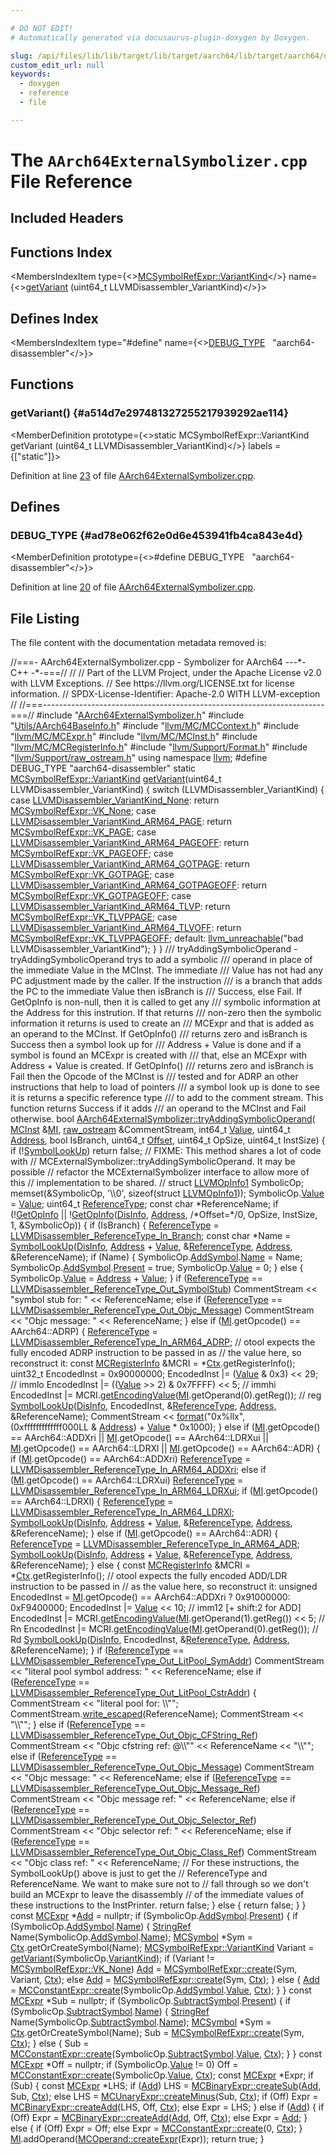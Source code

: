 ```yaml
---

# DO NOT EDIT!
# Automatically generated via docusaurus-plugin-doxygen by Doxygen.

slug: /api/files/lib/lib/target/lib/target/aarch64/lib/target/aarch64/disassembler/aarch64externalsymbolizer-cpp
custom_edit_url: null
keywords:
  - doxygen
  - reference
  - file

---
```





# The `AArch64ExternalSymbolizer.cpp` File Reference

<DoxygenPage pluginConfig={pluginConfig}>



## Included Headers

<IncludesList>
<IncludesListItem
  filePath="AArch64ExternalSymbolizer.h"
  permalink="/docs/api/files/lib/lib/target/lib/target/aarch64/lib/target/aarch64/disassembler/aarch64externalsymbolizer-h"
  isLocal="true" />
<IncludesListItem
  filePath="Utils/AArch64BaseInfo.h"
  permalink="/docs/api/files/lib/lib/target/lib/target/aarch64/lib/target/aarch64/utils/aarch64baseinfo-h"
  isLocal="true" />
<IncludesListItem
  filePath="llvm/MC/MCContext.h"
  permalink="/docs/api/files/include/include/llvm/include/llvm/mc/mccontext-h"
  isLocal="true" />
<IncludesListItem
  filePath="llvm/MC/MCExpr.h"
  permalink="/docs/api/files/include/include/llvm/include/llvm/mc/mcexpr-h"
  isLocal="true" />
<IncludesListItem
  filePath="llvm/MC/MCInst.h"
  permalink="/docs/api/files/include/include/llvm/include/llvm/mc/mcinst-h"
  isLocal="true" />
<IncludesListItem
  filePath="llvm/MC/MCRegisterInfo.h"
  permalink="/docs/api/files/include/include/llvm/include/llvm/mc/mcregisterinfo-h"
  isLocal="true" />
<IncludesListItem
  filePath="llvm/Support/Format.h"
  permalink="/docs/api/files/include/include/llvm/include/llvm/support/format-h"
  isLocal="true" />
<IncludesListItem
  filePath="llvm/Support/raw_ostream.h"
  permalink="/docs/api/files/include/include/llvm/include/llvm/support/raw-ostream-h"
  isLocal="true" />
</IncludesList>

## Functions Index

<MembersIndex>

<MembersIndexItem
  type={<><a href="/docs/api/classes/llvm/mcsymbolrefexpr/#a5c463f6352570ee778c35c40949c4985">MCSymbolRefExpr::VariantKind</a></>}
  name={<><a href="#a514d7e297481327255217939292ae114">getVariant</a> (uint64&#95;t LLVMDisassembler&#95;VariantKind)</>}>
</MembersIndexItem>

</MembersIndex>

## Defines Index

<MembersIndex>

<MembersIndexItem
  type="#define"
  name={<><a href="#ad78e062f62e0d6e453941fb4ca843e4d">DEBUG&#95;TYPE</a>&nbsp;&nbsp;&nbsp;&quot;aarch64-disassembler&quot;</>}>
</MembersIndexItem>

</MembersIndex>


<SectionDefinition>

## Functions

### getVariant() {#a514d7e297481327255217939292ae114}

<MemberDefinition
  prototype={<>static MCSymbolRefExpr::VariantKind getVariant (uint64&#95;t LLVMDisassembler_VariantKind)</>}
  labels = {["static"]}>

Definition at line <a href="#l00023">23</a> of file <a href="/docs/api/files/lib/lib/target/lib/target/aarch64/lib/target/aarch64/disassembler/aarch64externalsymbolizer-cpp">AArch64ExternalSymbolizer.cpp</a>.
</MemberDefinition>

</SectionDefinition>

<SectionDefinition>

## Defines

### DEBUG&#95;TYPE {#ad78e062f62e0d6e453941fb4ca843e4d}

<MemberDefinition
  prototype={<>#define DEBUG&#95;TYPE&nbsp;&nbsp;&nbsp;&quot;aarch64-disassembler&quot;</>}>

Definition at line <a href="#l00020">20</a> of file <a href="/docs/api/files/lib/lib/target/lib/target/aarch64/lib/target/aarch64/disassembler/aarch64externalsymbolizer-cpp">AArch64ExternalSymbolizer.cpp</a>.
</MemberDefinition>

</SectionDefinition>

## File Listing

The file content with the documentation metadata removed is:

<ProgramListing>

<Link id="l00001" /><CodeLine lineNumber="1"><Highlight kind="comment">//===- AArch64ExternalSymbolizer.cpp - Symbolizer for AArch64 ---&#42;- C++ -&#42;-===//</Highlight><Highlight kind="normal"></Highlight></CodeLine>
<Link id="l00002" /><CodeLine lineNumber="2"><Highlight kind="normal"></Highlight><Highlight kind="comment">//</Highlight><Highlight kind="normal"></Highlight></CodeLine>
<Link id="l00003" /><CodeLine lineNumber="3"><Highlight kind="normal"></Highlight><Highlight kind="comment">// Part of the LLVM Project, under the Apache License v2.0 with LLVM Exceptions.</Highlight><Highlight kind="normal"></Highlight></CodeLine>
<Link id="l00004" /><CodeLine lineNumber="4"><Highlight kind="normal"></Highlight><Highlight kind="comment">// See https://llvm.org/LICENSE.txt for license information.</Highlight><Highlight kind="normal"></Highlight></CodeLine>
<Link id="l00005" /><CodeLine lineNumber="5"><Highlight kind="normal"></Highlight><Highlight kind="comment">// SPDX-License-Identifier: Apache-2.0 WITH LLVM-exception</Highlight><Highlight kind="normal"></Highlight></CodeLine>
<Link id="l00006" /><CodeLine lineNumber="6"><Highlight kind="normal"></Highlight><Highlight kind="comment">//</Highlight><Highlight kind="normal"></Highlight></CodeLine>
<Link id="l00007" /><CodeLine lineNumber="7"><Highlight kind="normal"></Highlight><Highlight kind="comment">//===----------------------------------------------------------------------===//</Highlight><Highlight kind="normal"></Highlight></CodeLine>
<Link id="l00008" /><CodeLine lineNumber="8"><Highlight kind="normal"></Highlight></CodeLine>
<Link id="l00009" /><CodeLine lineNumber="9"><Highlight kind="normal"></Highlight><Highlight kind="preprocessor">#include &quot;<a href="/docs/api/files/lib/lib/target/lib/target/aarch64/lib/target/aarch64/disassembler/aarch64externalsymbolizer-h">AArch64ExternalSymbolizer.h</a>&quot;</Highlight><Highlight kind="normal"></Highlight></CodeLine>
<Link id="l00010" /><CodeLine lineNumber="10"><Highlight kind="normal"></Highlight><Highlight kind="preprocessor">#include &quot;<a href="/docs/api/files/lib/lib/target/lib/target/aarch64/lib/target/aarch64/utils/aarch64baseinfo-h">Utils/AArch64BaseInfo.h</a>&quot;</Highlight><Highlight kind="normal"></Highlight></CodeLine>
<Link id="l00011" /><CodeLine lineNumber="11"><Highlight kind="normal"></Highlight><Highlight kind="preprocessor">#include &quot;<a href="/docs/api/files/include/include/llvm/include/llvm/mc/mccontext-h">llvm/MC/MCContext.h</a>&quot;</Highlight><Highlight kind="normal"></Highlight></CodeLine>
<Link id="l00012" /><CodeLine lineNumber="12"><Highlight kind="normal"></Highlight><Highlight kind="preprocessor">#include &quot;<a href="/docs/api/files/include/include/llvm/include/llvm/mc/mcexpr-h">llvm/MC/MCExpr.h</a>&quot;</Highlight><Highlight kind="normal"></Highlight></CodeLine>
<Link id="l00013" /><CodeLine lineNumber="13"><Highlight kind="normal"></Highlight><Highlight kind="preprocessor">#include &quot;<a href="/docs/api/files/include/include/llvm/include/llvm/mc/mcinst-h">llvm/MC/MCInst.h</a>&quot;</Highlight><Highlight kind="normal"></Highlight></CodeLine>
<Link id="l00014" /><CodeLine lineNumber="14"><Highlight kind="normal"></Highlight><Highlight kind="preprocessor">#include &quot;<a href="/docs/api/files/include/include/llvm/include/llvm/mc/mcregisterinfo-h">llvm/MC/MCRegisterInfo.h</a>&quot;</Highlight><Highlight kind="normal"></Highlight></CodeLine>
<Link id="l00015" /><CodeLine lineNumber="15"><Highlight kind="normal"></Highlight><Highlight kind="preprocessor">#include &quot;<a href="/docs/api/files/include/include/llvm/include/llvm/support/format-h">llvm/Support/Format.h</a>&quot;</Highlight><Highlight kind="normal"></Highlight></CodeLine>
<Link id="l00016" /><CodeLine lineNumber="16"><Highlight kind="normal"></Highlight><Highlight kind="preprocessor">#include &quot;<a href="/docs/api/files/include/include/llvm/include/llvm/support/raw-ostream-h">llvm/Support/raw&#95;ostream.h</a>&quot;</Highlight><Highlight kind="normal"></Highlight></CodeLine>
<Link id="l00017" /><CodeLine lineNumber="17"><Highlight kind="normal"></Highlight></CodeLine>
<Link id="l00018" /><CodeLine lineNumber="18"><Highlight kind="normal"></Highlight><Highlight kind="keyword">using namespace </Highlight><Highlight kind="normal"><a href="/docs/api/namespaces/llvm">llvm</a>;</Highlight></CodeLine>
<Link id="l00019" /><CodeLine lineNumber="19"><Highlight kind="normal"></Highlight></CodeLine>
<Link id="l00020" /><CodeLine lineNumber="20" lineLink="#ad78e062f62e0d6e453941fb4ca843e4d"><Highlight kind="normal"></Highlight><Highlight kind="preprocessor">#define DEBUG&#95;TYPE &quot;aarch64-disassembler&quot;</Highlight><Highlight kind="normal"></Highlight></CodeLine>
<Link id="l00021" /><CodeLine lineNumber="21"><Highlight kind="normal"></Highlight></CodeLine>
<Link id="l00022" /><CodeLine lineNumber="22"><Highlight kind="normal"></Highlight><Highlight kind="keyword">static</Highlight><Highlight kind="normal"> <a href="/docs/api/classes/llvm/mcsymbolrefexpr/#a5c463f6352570ee778c35c40949c4985">MCSymbolRefExpr::VariantKind</a></Highlight></CodeLine>
<Link id="l00023" /><CodeLine lineNumber="23" lineLink="#a514d7e297481327255217939292ae114"><Highlight kind="normal"><a href="#a514d7e297481327255217939292ae114">getVariant</a>(uint64&#95;t LLVMDisassembler&#95;VariantKind) &#123;</Highlight></CodeLine>
<Link id="l00024" /><CodeLine lineNumber="24"><Highlight kind="normal">  </Highlight><Highlight kind="keywordflow">switch</Highlight><Highlight kind="normal"> (LLVMDisassembler&#95;VariantKind) &#123;</Highlight></CodeLine>
<Link id="l00025" /><CodeLine lineNumber="25"><Highlight kind="normal">  </Highlight><Highlight kind="keywordflow">case</Highlight><Highlight kind="normal"> <a href="/docs/api/groups/llvmcdisassembler/#gaeb7b3311097fd803536f89c1fd8a5f15">LLVMDisassembler&#95;VariantKind&#95;None</a>:</Highlight></CodeLine>
<Link id="l00026" /><CodeLine lineNumber="26"><Highlight kind="normal">    </Highlight><Highlight kind="keywordflow">return</Highlight><Highlight kind="normal"> <a href="/docs/api/classes/llvm/mcsymbolrefexpr/#a5c463f6352570ee778c35c40949c4985a01bc6396c4d841a7ea268c3cbf62d3b3">MCSymbolRefExpr::VK&#95;None</a>;</Highlight></CodeLine>
<Link id="l00027" /><CodeLine lineNumber="27"><Highlight kind="normal">  </Highlight><Highlight kind="keywordflow">case</Highlight><Highlight kind="normal"> <a href="/docs/api/groups/llvmcdisassembler/#gaac17762c72a25f63faf21df57e16176e">LLVMDisassembler&#95;VariantKind&#95;ARM64&#95;PAGE</a>:</Highlight></CodeLine>
<Link id="l00028" /><CodeLine lineNumber="28"><Highlight kind="normal">    </Highlight><Highlight kind="keywordflow">return</Highlight><Highlight kind="normal"> <a href="/docs/api/classes/llvm/mcsymbolrefexpr/#a5c463f6352570ee778c35c40949c4985a31cf99534bfdc7784bbaf684f89d3579">MCSymbolRefExpr::VK&#95;PAGE</a>;</Highlight></CodeLine>
<Link id="l00029" /><CodeLine lineNumber="29"><Highlight kind="normal">  </Highlight><Highlight kind="keywordflow">case</Highlight><Highlight kind="normal"> <a href="/docs/api/groups/llvmcdisassembler/#gacd4b54131faf848e92ea232693077151">LLVMDisassembler&#95;VariantKind&#95;ARM64&#95;PAGEOFF</a>:</Highlight></CodeLine>
<Link id="l00030" /><CodeLine lineNumber="30"><Highlight kind="normal">    </Highlight><Highlight kind="keywordflow">return</Highlight><Highlight kind="normal"> <a href="/docs/api/classes/llvm/mcsymbolrefexpr/#a5c463f6352570ee778c35c40949c4985aa68dd5cbd2bf672acbe601e89ccf676a">MCSymbolRefExpr::VK&#95;PAGEOFF</a>;</Highlight></CodeLine>
<Link id="l00031" /><CodeLine lineNumber="31"><Highlight kind="normal">  </Highlight><Highlight kind="keywordflow">case</Highlight><Highlight kind="normal"> <a href="/docs/api/groups/llvmcdisassembler/#gad25fcaca7790acb9f3678686219daecc">LLVMDisassembler&#95;VariantKind&#95;ARM64&#95;GOTPAGE</a>:</Highlight></CodeLine>
<Link id="l00032" /><CodeLine lineNumber="32"><Highlight kind="normal">    </Highlight><Highlight kind="keywordflow">return</Highlight><Highlight kind="normal"> <a href="/docs/api/classes/llvm/mcsymbolrefexpr/#a5c463f6352570ee778c35c40949c4985a463ee5a9ee2106acf1e4533e5d6a6eb0">MCSymbolRefExpr::VK&#95;GOTPAGE</a>;</Highlight></CodeLine>
<Link id="l00033" /><CodeLine lineNumber="33"><Highlight kind="normal">  </Highlight><Highlight kind="keywordflow">case</Highlight><Highlight kind="normal"> <a href="/docs/api/groups/llvmcdisassembler/#ga1babeeed365fdc3d716a52ebf3d5b315">LLVMDisassembler&#95;VariantKind&#95;ARM64&#95;GOTPAGEOFF</a>:</Highlight></CodeLine>
<Link id="l00034" /><CodeLine lineNumber="34"><Highlight kind="normal">    </Highlight><Highlight kind="keywordflow">return</Highlight><Highlight kind="normal"> <a href="/docs/api/classes/llvm/mcsymbolrefexpr/#a5c463f6352570ee778c35c40949c4985afc40a65d8cb0da3855201ee24f549aa6">MCSymbolRefExpr::VK&#95;GOTPAGEOFF</a>;</Highlight></CodeLine>
<Link id="l00035" /><CodeLine lineNumber="35"><Highlight kind="normal">  </Highlight><Highlight kind="keywordflow">case</Highlight><Highlight kind="normal"> <a href="/docs/api/groups/llvmcdisassembler/#ga34ffa9d914aa8d4d7f0c70f409ff0d2f">LLVMDisassembler&#95;VariantKind&#95;ARM64&#95;TLVP</a>:</Highlight></CodeLine>
<Link id="l00036" /><CodeLine lineNumber="36"><Highlight kind="normal">    </Highlight><Highlight kind="keywordflow">return</Highlight><Highlight kind="normal"> <a href="/docs/api/classes/llvm/mcsymbolrefexpr/#a5c463f6352570ee778c35c40949c4985a1b4b41a073cebf886ecd3828f0aaba89">MCSymbolRefExpr::VK&#95;TLVPPAGE</a>;</Highlight></CodeLine>
<Link id="l00037" /><CodeLine lineNumber="37"><Highlight kind="normal">  </Highlight><Highlight kind="keywordflow">case</Highlight><Highlight kind="normal"> <a href="/docs/api/groups/llvmcdisassembler/#ga0c26f64bd2eaca9d9d4c21e14ea93f93">LLVMDisassembler&#95;VariantKind&#95;ARM64&#95;TLVOFF</a>:</Highlight></CodeLine>
<Link id="l00038" /><CodeLine lineNumber="38"><Highlight kind="normal">    </Highlight><Highlight kind="keywordflow">return</Highlight><Highlight kind="normal"> <a href="/docs/api/classes/llvm/mcsymbolrefexpr/#a5c463f6352570ee778c35c40949c4985af0a99c543167803572c2fb1642f17010">MCSymbolRefExpr::VK&#95;TLVPPAGEOFF</a>;</Highlight></CodeLine>
<Link id="l00039" /><CodeLine lineNumber="39"><Highlight kind="normal">  </Highlight><Highlight kind="keywordflow">default</Highlight><Highlight kind="normal">:</Highlight></CodeLine>
<Link id="l00040" /><CodeLine lineNumber="40"><Highlight kind="normal">    <a href="/docs/api/files/include/include/llvm/include/llvm/support/errorhandling-h/#ace243f5c25697a1107cce46626b3dc94">llvm&#95;unreachable</a>(</Highlight><Highlight kind="stringliteral">&quot;bad LLVMDisassembler&#95;VariantKind&quot;</Highlight><Highlight kind="normal">);</Highlight></CodeLine>
<Link id="l00041" /><CodeLine lineNumber="41"><Highlight kind="normal">  &#125;</Highlight></CodeLine>
<Link id="l00042" /><CodeLine lineNumber="42"><Highlight kind="normal">&#125;</Highlight></CodeLine>
<Link id="l00043" /><CodeLine lineNumber="43"><Highlight kind="normal"></Highlight><Highlight kind="comment"></Highlight></CodeLine>
<Link id="l00044" /><CodeLine lineNumber="44"><Highlight kind="comment">/// tryAddingSymbolicOperand - tryAddingSymbolicOperand trys to add a symbolic</Highlight></CodeLine>
<Link id="l00045" /><CodeLine lineNumber="45"><Highlight kind="comment">/// operand in place of the immediate Value in the MCInst.  The immediate</Highlight></CodeLine>
<Link id="l00046" /><CodeLine lineNumber="46"><Highlight kind="comment">/// Value has not had any PC adjustment made by the caller. If the instruction</Highlight></CodeLine>
<Link id="l00047" /><CodeLine lineNumber="47"><Highlight kind="comment">/// is a branch that adds the PC to the immediate Value then isBranch is</Highlight></CodeLine>
<Link id="l00048" /><CodeLine lineNumber="48"><Highlight kind="comment">/// Success, else Fail. If GetOpInfo is non-null, then it is called to get any</Highlight></CodeLine>
<Link id="l00049" /><CodeLine lineNumber="49"><Highlight kind="comment">/// symbolic information at the Address for this instrution.  If that returns</Highlight></CodeLine>
<Link id="l00050" /><CodeLine lineNumber="50"><Highlight kind="comment">/// non-zero then the symbolic information it returns is used to create an</Highlight></CodeLine>
<Link id="l00051" /><CodeLine lineNumber="51"><Highlight kind="comment">/// MCExpr and that is added as an operand to the MCInst.  If GetOpInfo()</Highlight></CodeLine>
<Link id="l00052" /><CodeLine lineNumber="52"><Highlight kind="comment">/// returns zero and isBranch is Success then a symbol look up for</Highlight></CodeLine>
<Link id="l00053" /><CodeLine lineNumber="53"><Highlight kind="comment">/// Address + Value is done and if a symbol is found an MCExpr is created with</Highlight></CodeLine>
<Link id="l00054" /><CodeLine lineNumber="54"><Highlight kind="comment">/// that, else an MCExpr with Address + Value is created.  If GetOpInfo()</Highlight></CodeLine>
<Link id="l00055" /><CodeLine lineNumber="55"><Highlight kind="comment">/// returns zero and isBranch is Fail then the Opcode of the MCInst is</Highlight></CodeLine>
<Link id="l00056" /><CodeLine lineNumber="56"><Highlight kind="comment">/// tested and for ADRP an other instructions that help to load of pointers</Highlight></CodeLine>
<Link id="l00057" /><CodeLine lineNumber="57"><Highlight kind="comment">/// a symbol look up is done to see it is returns a specific reference type</Highlight></CodeLine>
<Link id="l00058" /><CodeLine lineNumber="58"><Highlight kind="comment">/// to add to the comment stream.  This function returns Success if it adds</Highlight></CodeLine>
<Link id="l00059" /><CodeLine lineNumber="59"><Highlight kind="comment">/// an operand to the MCInst and Fail otherwise.</Highlight><Highlight kind="normal"></Highlight></CodeLine>
<Link id="l00060" /><CodeLine lineNumber="60" lineLink="/docs/api/classes/llvm/aarch64externalsymbolizer/#aadc518cf2b179163c8eca58f17e333b2"><Highlight kind="normal"></Highlight><Highlight kind="keywordtype">bool</Highlight><Highlight kind="normal"> <a href="/docs/api/classes/llvm/aarch64externalsymbolizer/#aadc518cf2b179163c8eca58f17e333b2">AArch64ExternalSymbolizer::tryAddingSymbolicOperand</a>(</Highlight></CodeLine>
<Link id="l00061" /><CodeLine lineNumber="61"><Highlight kind="normal">    <a href="/docs/api/classes/llvm/mcinst">MCInst</a> &amp;<a href="/docs/api/files/lib/lib/codegen/lib/codegen/globalisel/irtranslator-cpp/#abe44dfdea65b4f7e11e0a608ab708b76">MI</a>, <a href="/docs/api/classes/llvm/raw-ostream">raw&#95;ostream</a> &amp;CommentStream, int64&#95;t <a href="/docs/api/classes/llvm/value">Value</a>, uint64&#95;t <a href="/docs/api/namespaces/llvm/#a8e02bbea14c70bab55fbc1384e1472d9add7bf230fde8d4836917806aff6a6b27">Address</a>,</Highlight></CodeLine>
<Link id="l00062" /><CodeLine lineNumber="62"><Highlight kind="normal">    </Highlight><Highlight kind="keywordtype">bool</Highlight><Highlight kind="normal"> IsBranch, uint64&#95;t <a href="/docs/api/namespaces/llvm/#a05f5b9a11bdcc5feba62899f95dcf878a3134224cba2545bc57954d3b072aebb4">Offset</a>, uint64&#95;t OpSize, uint64&#95;t InstSize) &#123;</Highlight></CodeLine>
<Link id="l00063" /><CodeLine lineNumber="63"><Highlight kind="normal">  </Highlight><Highlight kind="keywordflow">if</Highlight><Highlight kind="normal"> (!<a href="/docs/api/classes/llvm/mcexternalsymbolizer/#a43bb0a0aab29f9a9dbdee6a2e2d3264f">SymbolLookUp</a>)</Highlight></CodeLine>
<Link id="l00064" /><CodeLine lineNumber="64"><Highlight kind="normal">    </Highlight><Highlight kind="keywordflow">return</Highlight><Highlight kind="normal"> </Highlight><Highlight kind="keyword">false</Highlight><Highlight kind="normal">;</Highlight></CodeLine>
<Link id="l00065" /><CodeLine lineNumber="65"><Highlight kind="normal">  </Highlight><Highlight kind="comment">// FIXME: This method shares a lot of code with</Highlight><Highlight kind="normal"></Highlight></CodeLine>
<Link id="l00066" /><CodeLine lineNumber="66"><Highlight kind="normal">  </Highlight><Highlight kind="comment">//        MCExternalSymbolizer::tryAddingSymbolicOperand. It may be possible</Highlight><Highlight kind="normal"></Highlight></CodeLine>
<Link id="l00067" /><CodeLine lineNumber="67"><Highlight kind="normal">  </Highlight><Highlight kind="comment">//        refactor the MCExternalSymbolizer interface to allow more of this</Highlight><Highlight kind="normal"></Highlight></CodeLine>
<Link id="l00068" /><CodeLine lineNumber="68"><Highlight kind="normal">  </Highlight><Highlight kind="comment">//        implementation to be shared.</Highlight><Highlight kind="normal"></Highlight></CodeLine>
<Link id="l00069" /><CodeLine lineNumber="69"><Highlight kind="normal">  </Highlight><Highlight kind="comment">//</Highlight><Highlight kind="normal"></Highlight></CodeLine>
<Link id="l00070" /><CodeLine lineNumber="70"><Highlight kind="normal">  </Highlight><Highlight kind="keyword">struct </Highlight><Highlight kind="normal"><a href="/docs/api/structs/llvmopinfo1">LLVMOpInfo1</a> SymbolicOp;</Highlight></CodeLine>
<Link id="l00071" /><CodeLine lineNumber="71"><Highlight kind="normal">  memset(&amp;SymbolicOp, </Highlight><Highlight kind="charliteral">&#39;\\0&#39;</Highlight><Highlight kind="normal">, </Highlight><Highlight kind="keyword">sizeof</Highlight><Highlight kind="normal">(</Highlight><Highlight kind="keyword">struct</Highlight><Highlight kind="normal"> <a href="/docs/api/structs/llvmopinfo1">LLVMOpInfo1</a>));</Highlight></CodeLine>
<Link id="l00072" /><CodeLine lineNumber="72"><Highlight kind="normal">  SymbolicOp.<a href="/docs/api/structs/llvmopinfo1/#ada34b99f968a6dbdd52619e812eb7d9a">Value</a> = <a href="/docs/api/classes/llvm/value">Value</a>;</Highlight></CodeLine>
<Link id="l00073" /><CodeLine lineNumber="73"><Highlight kind="normal">  uint64&#95;t <a href="/docs/api/classes/referencetype">ReferenceType</a>;</Highlight></CodeLine>
<Link id="l00074" /><CodeLine lineNumber="74"><Highlight kind="normal">  </Highlight><Highlight kind="keyword">const</Highlight><Highlight kind="normal"> </Highlight><Highlight kind="keywordtype">char</Highlight><Highlight kind="normal"> &#42;ReferenceName;</Highlight></CodeLine>
<Link id="l00075" /><CodeLine lineNumber="75"><Highlight kind="normal">  </Highlight><Highlight kind="keywordflow">if</Highlight><Highlight kind="normal"> (!<a href="/docs/api/classes/llvm/mcexternalsymbolizer/#a2307af972a75c070da7242a59df69859">GetOpInfo</a> || !<a href="/docs/api/classes/llvm/mcexternalsymbolizer/#a2307af972a75c070da7242a59df69859">GetOpInfo</a>(<a href="/docs/api/classes/llvm/mcexternalsymbolizer/#a08e6d3c9e137726ed3c3729b61d8bed0">DisInfo</a>, <a href="/docs/api/namespaces/llvm/#a8e02bbea14c70bab55fbc1384e1472d9add7bf230fde8d4836917806aff6a6b27">Address</a>, </Highlight><Highlight kind="comment">/&#42;Offset=&#42;/</Highlight><Highlight kind="normal">0, OpSize, InstSize,</Highlight></CodeLine>
<Link id="l00076" /><CodeLine lineNumber="76"><Highlight kind="normal">                               1, &amp;SymbolicOp)) &#123;</Highlight></CodeLine>
<Link id="l00077" /><CodeLine lineNumber="77"><Highlight kind="normal">    </Highlight><Highlight kind="keywordflow">if</Highlight><Highlight kind="normal"> (IsBranch) &#123;</Highlight></CodeLine>
<Link id="l00078" /><CodeLine lineNumber="78"><Highlight kind="normal">      <a href="/docs/api/classes/referencetype">ReferenceType</a> = <a href="/docs/api/groups/llvmcdisassembler/#ga82fca9d886616e829b203276c80afabf">LLVMDisassembler&#95;ReferenceType&#95;In&#95;Branch</a>;</Highlight></CodeLine>
<Link id="l00079" /><CodeLine lineNumber="79"><Highlight kind="normal">      </Highlight><Highlight kind="keyword">const</Highlight><Highlight kind="normal"> </Highlight><Highlight kind="keywordtype">char</Highlight><Highlight kind="normal"> &#42;Name = <a href="/docs/api/classes/llvm/mcexternalsymbolizer/#a43bb0a0aab29f9a9dbdee6a2e2d3264f">SymbolLookUp</a>(<a href="/docs/api/classes/llvm/mcexternalsymbolizer/#a08e6d3c9e137726ed3c3729b61d8bed0">DisInfo</a>, <a href="/docs/api/namespaces/llvm/#a8e02bbea14c70bab55fbc1384e1472d9add7bf230fde8d4836917806aff6a6b27">Address</a> + <a href="/docs/api/classes/llvm/value">Value</a>, &amp;<a href="/docs/api/classes/referencetype">ReferenceType</a>,</Highlight></CodeLine>
<Link id="l00080" /><CodeLine lineNumber="80"><Highlight kind="normal">                                      <a href="/docs/api/namespaces/llvm/#a8e02bbea14c70bab55fbc1384e1472d9add7bf230fde8d4836917806aff6a6b27">Address</a>, &amp;ReferenceName);</Highlight></CodeLine>
<Link id="l00081" /><CodeLine lineNumber="81"><Highlight kind="normal">      </Highlight><Highlight kind="keywordflow">if</Highlight><Highlight kind="normal"> (Name) &#123;</Highlight></CodeLine>
<Link id="l00082" /><CodeLine lineNumber="82"><Highlight kind="normal">        SymbolicOp.<a href="/docs/api/structs/llvmopinfo1/#a5ac48adba22aa66db9bed16f0d492705">AddSymbol</a>.<a href="/docs/api/structs/llvmopinfosymbol1/#a60a11f3a829fd9bbeb3071bf372bcef0">Name</a> = Name;</Highlight></CodeLine>
<Link id="l00083" /><CodeLine lineNumber="83"><Highlight kind="normal">        SymbolicOp.<a href="/docs/api/structs/llvmopinfo1/#a5ac48adba22aa66db9bed16f0d492705">AddSymbol</a>.<a href="/docs/api/structs/llvmopinfosymbol1/#a03a90bff1e766901579a900fd4f870a1">Present</a> = </Highlight><Highlight kind="keyword">true</Highlight><Highlight kind="normal">;</Highlight></CodeLine>
<Link id="l00084" /><CodeLine lineNumber="84"><Highlight kind="normal">        SymbolicOp.<a href="/docs/api/structs/llvmopinfo1/#ada34b99f968a6dbdd52619e812eb7d9a">Value</a> = 0;</Highlight></CodeLine>
<Link id="l00085" /><CodeLine lineNumber="85"><Highlight kind="normal">      &#125; </Highlight><Highlight kind="keywordflow">else</Highlight><Highlight kind="normal"> &#123;</Highlight></CodeLine>
<Link id="l00086" /><CodeLine lineNumber="86"><Highlight kind="normal">        SymbolicOp.<a href="/docs/api/structs/llvmopinfo1/#ada34b99f968a6dbdd52619e812eb7d9a">Value</a> = <a href="/docs/api/namespaces/llvm/#a8e02bbea14c70bab55fbc1384e1472d9add7bf230fde8d4836917806aff6a6b27">Address</a> + <a href="/docs/api/classes/llvm/value">Value</a>;</Highlight></CodeLine>
<Link id="l00087" /><CodeLine lineNumber="87"><Highlight kind="normal">      &#125;</Highlight></CodeLine>
<Link id="l00088" /><CodeLine lineNumber="88"><Highlight kind="normal">      </Highlight><Highlight kind="keywordflow">if</Highlight><Highlight kind="normal"> (<a href="/docs/api/classes/referencetype">ReferenceType</a> == <a href="/docs/api/groups/llvmcdisassembler/#ga43cc63fe7d58d8379d06b31cf92d620b">LLVMDisassembler&#95;ReferenceType&#95;Out&#95;SymbolStub</a>)</Highlight></CodeLine>
<Link id="l00089" /><CodeLine lineNumber="89"><Highlight kind="normal">        CommentStream &lt;&lt; </Highlight><Highlight kind="stringliteral">&quot;symbol stub for: &quot;</Highlight><Highlight kind="normal"> &lt;&lt; ReferenceName;</Highlight></CodeLine>
<Link id="l00090" /><CodeLine lineNumber="90"><Highlight kind="normal">      </Highlight><Highlight kind="keywordflow">else</Highlight><Highlight kind="normal"> </Highlight><Highlight kind="keywordflow">if</Highlight><Highlight kind="normal"> (<a href="/docs/api/classes/referencetype">ReferenceType</a> ==</Highlight></CodeLine>
<Link id="l00091" /><CodeLine lineNumber="91"><Highlight kind="normal">               <a href="/docs/api/groups/llvmcdisassembler/#gaa07c4db36282f91d8f9da2f1c74ffc4c">LLVMDisassembler&#95;ReferenceType&#95;Out&#95;Objc&#95;Message</a>)</Highlight></CodeLine>
<Link id="l00092" /><CodeLine lineNumber="92"><Highlight kind="normal">        CommentStream &lt;&lt; </Highlight><Highlight kind="stringliteral">&quot;Objc message: &quot;</Highlight><Highlight kind="normal"> &lt;&lt; ReferenceName;</Highlight></CodeLine>
<Link id="l00093" /><CodeLine lineNumber="93"><Highlight kind="normal">    &#125; </Highlight><Highlight kind="keywordflow">else</Highlight><Highlight kind="normal"> </Highlight><Highlight kind="keywordflow">if</Highlight><Highlight kind="normal"> (<a href="/docs/api/files/lib/lib/codegen/lib/codegen/globalisel/irtranslator-cpp/#abe44dfdea65b4f7e11e0a608ab708b76">MI</a>.getOpcode() == AArch64::ADRP) &#123;</Highlight></CodeLine>
<Link id="l00094" /><CodeLine lineNumber="94"><Highlight kind="normal">        <a href="/docs/api/classes/referencetype">ReferenceType</a> = <a href="/docs/api/groups/llvmcdisassembler/#ga73395d6a90fefa202ec94dd103440106">LLVMDisassembler&#95;ReferenceType&#95;In&#95;ARM64&#95;ADRP</a>;</Highlight></CodeLine>
<Link id="l00095" /><CodeLine lineNumber="95"><Highlight kind="normal">        </Highlight><Highlight kind="comment">// otool expects the fully encoded ADRP instruction to be passed in as</Highlight><Highlight kind="normal"></Highlight></CodeLine>
<Link id="l00096" /><CodeLine lineNumber="96"><Highlight kind="normal">        </Highlight><Highlight kind="comment">// the value here, so reconstruct it:</Highlight><Highlight kind="normal"></Highlight></CodeLine>
<Link id="l00097" /><CodeLine lineNumber="97"><Highlight kind="normal">        </Highlight><Highlight kind="keyword">const</Highlight><Highlight kind="normal"> <a href="/docs/api/classes/llvm/mcregisterinfo">MCRegisterInfo</a> &amp;MCRI = &#42;<a href="/docs/api/classes/llvm/mcsymbolizer/#ae7ae949c9f9c53c3e6e8c29799753c01">Ctx</a>.getRegisterInfo();</Highlight></CodeLine>
<Link id="l00098" /><CodeLine lineNumber="98"><Highlight kind="normal">        uint32&#95;t EncodedInst = 0x90000000;</Highlight></CodeLine>
<Link id="l00099" /><CodeLine lineNumber="99"><Highlight kind="normal">        EncodedInst |= (<a href="/docs/api/classes/llvm/value">Value</a> &amp; 0x3) &lt;&lt; 29; </Highlight><Highlight kind="comment">// immlo</Highlight><Highlight kind="normal"></Highlight></CodeLine>
<Link id="l00100" /><CodeLine lineNumber="100"><Highlight kind="normal">        EncodedInst |= ((<a href="/docs/api/classes/llvm/value">Value</a> &gt;&gt; 2) &amp; 0x7FFFF) &lt;&lt; 5; </Highlight><Highlight kind="comment">// immhi</Highlight><Highlight kind="normal"></Highlight></CodeLine>
<Link id="l00101" /><CodeLine lineNumber="101"><Highlight kind="normal">        EncodedInst |= MCRI.<a href="/docs/api/classes/llvm/mcregisterinfo/#a88977138a65e44f5f302342e4a00b501">getEncodingValue</a>(<a href="/docs/api/files/lib/lib/codegen/lib/codegen/globalisel/irtranslator-cpp/#abe44dfdea65b4f7e11e0a608ab708b76">MI</a>.getOperand(0).getReg()); </Highlight><Highlight kind="comment">// reg</Highlight><Highlight kind="normal"></Highlight></CodeLine>
<Link id="l00102" /><CodeLine lineNumber="102"><Highlight kind="normal">        <a href="/docs/api/classes/llvm/mcexternalsymbolizer/#a43bb0a0aab29f9a9dbdee6a2e2d3264f">SymbolLookUp</a>(<a href="/docs/api/classes/llvm/mcexternalsymbolizer/#a08e6d3c9e137726ed3c3729b61d8bed0">DisInfo</a>, EncodedInst, &amp;<a href="/docs/api/classes/referencetype">ReferenceType</a>, <a href="/docs/api/namespaces/llvm/#a8e02bbea14c70bab55fbc1384e1472d9add7bf230fde8d4836917806aff6a6b27">Address</a>,</Highlight></CodeLine>
<Link id="l00103" /><CodeLine lineNumber="103"><Highlight kind="normal">                     &amp;ReferenceName);</Highlight></CodeLine>
<Link id="l00104" /><CodeLine lineNumber="104"><Highlight kind="normal">        CommentStream &lt;&lt; <a href="/docs/api/namespaces/llvm/#a939bc2108d47080767f0c06ba56caec7">format</a>(</Highlight><Highlight kind="stringliteral">&quot;0x%llx&quot;</Highlight><Highlight kind="normal">, (0xfffffffffffff000LL &amp; <a href="/docs/api/namespaces/llvm/#a8e02bbea14c70bab55fbc1384e1472d9add7bf230fde8d4836917806aff6a6b27">Address</a>) +</Highlight></CodeLine>
<Link id="l00105" /><CodeLine lineNumber="105"><Highlight kind="normal">                                              <a href="/docs/api/classes/llvm/value">Value</a> &#42; 0x1000);</Highlight></CodeLine>
<Link id="l00106" /><CodeLine lineNumber="106"><Highlight kind="normal">    &#125; </Highlight><Highlight kind="keywordflow">else</Highlight><Highlight kind="normal"> </Highlight><Highlight kind="keywordflow">if</Highlight><Highlight kind="normal"> (<a href="/docs/api/files/lib/lib/codegen/lib/codegen/globalisel/irtranslator-cpp/#abe44dfdea65b4f7e11e0a608ab708b76">MI</a>.getOpcode() == AArch64::ADDXri ||</Highlight></CodeLine>
<Link id="l00107" /><CodeLine lineNumber="107"><Highlight kind="normal">               <a href="/docs/api/files/lib/lib/codegen/lib/codegen/globalisel/irtranslator-cpp/#abe44dfdea65b4f7e11e0a608ab708b76">MI</a>.getOpcode() == AArch64::LDRXui ||</Highlight></CodeLine>
<Link id="l00108" /><CodeLine lineNumber="108"><Highlight kind="normal">               <a href="/docs/api/files/lib/lib/codegen/lib/codegen/globalisel/irtranslator-cpp/#abe44dfdea65b4f7e11e0a608ab708b76">MI</a>.getOpcode() == AArch64::LDRXl ||</Highlight></CodeLine>
<Link id="l00109" /><CodeLine lineNumber="109"><Highlight kind="normal">               <a href="/docs/api/files/lib/lib/codegen/lib/codegen/globalisel/irtranslator-cpp/#abe44dfdea65b4f7e11e0a608ab708b76">MI</a>.getOpcode() == AArch64::ADR) &#123;</Highlight></CodeLine>
<Link id="l00110" /><CodeLine lineNumber="110"><Highlight kind="normal">      </Highlight><Highlight kind="keywordflow">if</Highlight><Highlight kind="normal"> (<a href="/docs/api/files/lib/lib/codegen/lib/codegen/globalisel/irtranslator-cpp/#abe44dfdea65b4f7e11e0a608ab708b76">MI</a>.getOpcode() == AArch64::ADDXri)</Highlight></CodeLine>
<Link id="l00111" /><CodeLine lineNumber="111"><Highlight kind="normal">        <a href="/docs/api/classes/referencetype">ReferenceType</a> = <a href="/docs/api/groups/llvmcdisassembler/#ga3e62ce52a54791ea0b2098eb8adc840f">LLVMDisassembler&#95;ReferenceType&#95;In&#95;ARM64&#95;ADDXri</a>;</Highlight></CodeLine>
<Link id="l00112" /><CodeLine lineNumber="112"><Highlight kind="normal">      </Highlight><Highlight kind="keywordflow">else</Highlight><Highlight kind="normal"> </Highlight><Highlight kind="keywordflow">if</Highlight><Highlight kind="normal"> (<a href="/docs/api/files/lib/lib/codegen/lib/codegen/globalisel/irtranslator-cpp/#abe44dfdea65b4f7e11e0a608ab708b76">MI</a>.getOpcode() == AArch64::LDRXui)</Highlight></CodeLine>
<Link id="l00113" /><CodeLine lineNumber="113"><Highlight kind="normal">        <a href="/docs/api/classes/referencetype">ReferenceType</a> = <a href="/docs/api/groups/llvmcdisassembler/#gaf7375fccf8efe1277a941cb3cff28966">LLVMDisassembler&#95;ReferenceType&#95;In&#95;ARM64&#95;LDRXui</a>;</Highlight></CodeLine>
<Link id="l00114" /><CodeLine lineNumber="114"><Highlight kind="normal">      </Highlight><Highlight kind="keywordflow">if</Highlight><Highlight kind="normal"> (<a href="/docs/api/files/lib/lib/codegen/lib/codegen/globalisel/irtranslator-cpp/#abe44dfdea65b4f7e11e0a608ab708b76">MI</a>.getOpcode() == AArch64::LDRXl) &#123;</Highlight></CodeLine>
<Link id="l00115" /><CodeLine lineNumber="115"><Highlight kind="normal">        <a href="/docs/api/classes/referencetype">ReferenceType</a> = <a href="/docs/api/groups/llvmcdisassembler/#gad81c0ae2e8ee538e833bb6e6c2ac0676">LLVMDisassembler&#95;ReferenceType&#95;In&#95;ARM64&#95;LDRXl</a>;</Highlight></CodeLine>
<Link id="l00116" /><CodeLine lineNumber="116"><Highlight kind="normal">        <a href="/docs/api/classes/llvm/mcexternalsymbolizer/#a43bb0a0aab29f9a9dbdee6a2e2d3264f">SymbolLookUp</a>(<a href="/docs/api/classes/llvm/mcexternalsymbolizer/#a08e6d3c9e137726ed3c3729b61d8bed0">DisInfo</a>, <a href="/docs/api/namespaces/llvm/#a8e02bbea14c70bab55fbc1384e1472d9add7bf230fde8d4836917806aff6a6b27">Address</a> + <a href="/docs/api/classes/llvm/value">Value</a>, &amp;<a href="/docs/api/classes/referencetype">ReferenceType</a>, <a href="/docs/api/namespaces/llvm/#a8e02bbea14c70bab55fbc1384e1472d9add7bf230fde8d4836917806aff6a6b27">Address</a>,</Highlight></CodeLine>
<Link id="l00117" /><CodeLine lineNumber="117"><Highlight kind="normal">                     &amp;ReferenceName);</Highlight></CodeLine>
<Link id="l00118" /><CodeLine lineNumber="118"><Highlight kind="normal">      &#125; </Highlight><Highlight kind="keywordflow">else</Highlight><Highlight kind="normal"> </Highlight><Highlight kind="keywordflow">if</Highlight><Highlight kind="normal"> (<a href="/docs/api/files/lib/lib/codegen/lib/codegen/globalisel/irtranslator-cpp/#abe44dfdea65b4f7e11e0a608ab708b76">MI</a>.getOpcode() == AArch64::ADR) &#123;</Highlight></CodeLine>
<Link id="l00119" /><CodeLine lineNumber="119"><Highlight kind="normal">        <a href="/docs/api/classes/referencetype">ReferenceType</a> = <a href="/docs/api/groups/llvmcdisassembler/#ga1141f7abd5221b48b97c927b57234e33">LLVMDisassembler&#95;ReferenceType&#95;In&#95;ARM64&#95;ADR</a>;</Highlight></CodeLine>
<Link id="l00120" /><CodeLine lineNumber="120"><Highlight kind="normal">        <a href="/docs/api/classes/llvm/mcexternalsymbolizer/#a43bb0a0aab29f9a9dbdee6a2e2d3264f">SymbolLookUp</a>(<a href="/docs/api/classes/llvm/mcexternalsymbolizer/#a08e6d3c9e137726ed3c3729b61d8bed0">DisInfo</a>, <a href="/docs/api/namespaces/llvm/#a8e02bbea14c70bab55fbc1384e1472d9add7bf230fde8d4836917806aff6a6b27">Address</a> + <a href="/docs/api/classes/llvm/value">Value</a>, &amp;<a href="/docs/api/classes/referencetype">ReferenceType</a>, <a href="/docs/api/namespaces/llvm/#a8e02bbea14c70bab55fbc1384e1472d9add7bf230fde8d4836917806aff6a6b27">Address</a>,</Highlight></CodeLine>
<Link id="l00121" /><CodeLine lineNumber="121"><Highlight kind="normal">                            &amp;ReferenceName);</Highlight></CodeLine>
<Link id="l00122" /><CodeLine lineNumber="122"><Highlight kind="normal">      &#125; </Highlight><Highlight kind="keywordflow">else</Highlight><Highlight kind="normal"> &#123;</Highlight></CodeLine>
<Link id="l00123" /><CodeLine lineNumber="123"><Highlight kind="normal">        </Highlight><Highlight kind="keyword">const</Highlight><Highlight kind="normal"> <a href="/docs/api/classes/llvm/mcregisterinfo">MCRegisterInfo</a> &amp;MCRI = &#42;<a href="/docs/api/classes/llvm/mcsymbolizer/#ae7ae949c9f9c53c3e6e8c29799753c01">Ctx</a>.getRegisterInfo();</Highlight></CodeLine>
<Link id="l00124" /><CodeLine lineNumber="124"><Highlight kind="normal">        </Highlight><Highlight kind="comment">// otool expects the fully encoded ADD/LDR instruction to be passed in</Highlight><Highlight kind="normal"></Highlight></CodeLine>
<Link id="l00125" /><CodeLine lineNumber="125"><Highlight kind="normal">        </Highlight><Highlight kind="comment">// as the value here, so reconstruct it:</Highlight><Highlight kind="normal"></Highlight></CodeLine>
<Link id="l00126" /><CodeLine lineNumber="126"><Highlight kind="normal">        </Highlight><Highlight kind="keywordtype">unsigned</Highlight><Highlight kind="normal"> EncodedInst =</Highlight></CodeLine>
<Link id="l00127" /><CodeLine lineNumber="127"><Highlight kind="normal">          <a href="/docs/api/files/lib/lib/codegen/lib/codegen/globalisel/irtranslator-cpp/#abe44dfdea65b4f7e11e0a608ab708b76">MI</a>.getOpcode() == AArch64::ADDXri ? 0x91000000: 0xF9400000;</Highlight></CodeLine>
<Link id="l00128" /><CodeLine lineNumber="128"><Highlight kind="normal">        EncodedInst |= <a href="/docs/api/classes/llvm/value">Value</a> &lt;&lt; 10; </Highlight><Highlight kind="comment">// imm12 &#91;+ shift:2 for ADD&#93;</Highlight><Highlight kind="normal"></Highlight></CodeLine>
<Link id="l00129" /><CodeLine lineNumber="129"><Highlight kind="normal">        EncodedInst |=</Highlight></CodeLine>
<Link id="l00130" /><CodeLine lineNumber="130"><Highlight kind="normal">          MCRI.<a href="/docs/api/classes/llvm/mcregisterinfo/#a88977138a65e44f5f302342e4a00b501">getEncodingValue</a>(<a href="/docs/api/files/lib/lib/codegen/lib/codegen/globalisel/irtranslator-cpp/#abe44dfdea65b4f7e11e0a608ab708b76">MI</a>.getOperand(1).getReg()) &lt;&lt; 5; </Highlight><Highlight kind="comment">// Rn</Highlight><Highlight kind="normal"></Highlight></CodeLine>
<Link id="l00131" /><CodeLine lineNumber="131"><Highlight kind="normal">        EncodedInst |= MCRI.<a href="/docs/api/classes/llvm/mcregisterinfo/#a88977138a65e44f5f302342e4a00b501">getEncodingValue</a>(<a href="/docs/api/files/lib/lib/codegen/lib/codegen/globalisel/irtranslator-cpp/#abe44dfdea65b4f7e11e0a608ab708b76">MI</a>.getOperand(0).getReg()); </Highlight><Highlight kind="comment">// Rd</Highlight><Highlight kind="normal"></Highlight></CodeLine>
<Link id="l00132" /><CodeLine lineNumber="132"><Highlight kind="normal"></Highlight></CodeLine>
<Link id="l00133" /><CodeLine lineNumber="133"><Highlight kind="normal">        <a href="/docs/api/classes/llvm/mcexternalsymbolizer/#a43bb0a0aab29f9a9dbdee6a2e2d3264f">SymbolLookUp</a>(<a href="/docs/api/classes/llvm/mcexternalsymbolizer/#a08e6d3c9e137726ed3c3729b61d8bed0">DisInfo</a>, EncodedInst, &amp;<a href="/docs/api/classes/referencetype">ReferenceType</a>, <a href="/docs/api/namespaces/llvm/#a8e02bbea14c70bab55fbc1384e1472d9add7bf230fde8d4836917806aff6a6b27">Address</a>,</Highlight></CodeLine>
<Link id="l00134" /><CodeLine lineNumber="134"><Highlight kind="normal">                     &amp;ReferenceName);</Highlight></CodeLine>
<Link id="l00135" /><CodeLine lineNumber="135"><Highlight kind="normal">      &#125;</Highlight></CodeLine>
<Link id="l00136" /><CodeLine lineNumber="136"><Highlight kind="normal">      </Highlight><Highlight kind="keywordflow">if</Highlight><Highlight kind="normal"> (<a href="/docs/api/classes/referencetype">ReferenceType</a> == <a href="/docs/api/groups/llvmcdisassembler/#ga9ddf8b97918a69a6a513225d2f26c91f">LLVMDisassembler&#95;ReferenceType&#95;Out&#95;LitPool&#95;SymAddr</a>)</Highlight></CodeLine>
<Link id="l00137" /><CodeLine lineNumber="137"><Highlight kind="normal">        CommentStream &lt;&lt; </Highlight><Highlight kind="stringliteral">&quot;literal pool symbol address: &quot;</Highlight><Highlight kind="normal"> &lt;&lt; ReferenceName;</Highlight></CodeLine>
<Link id="l00138" /><CodeLine lineNumber="138"><Highlight kind="normal">      </Highlight><Highlight kind="keywordflow">else</Highlight><Highlight kind="normal"> </Highlight><Highlight kind="keywordflow">if</Highlight><Highlight kind="normal"> (<a href="/docs/api/classes/referencetype">ReferenceType</a> ==</Highlight></CodeLine>
<Link id="l00139" /><CodeLine lineNumber="139"><Highlight kind="normal">               <a href="/docs/api/groups/llvmcdisassembler/#ga81e5011868131b85e2fe428b5de9165b">LLVMDisassembler&#95;ReferenceType&#95;Out&#95;LitPool&#95;CstrAddr</a>) &#123;</Highlight></CodeLine>
<Link id="l00140" /><CodeLine lineNumber="140"><Highlight kind="normal">        CommentStream &lt;&lt; </Highlight><Highlight kind="stringliteral">&quot;literal pool for: \\&quot;&quot;</Highlight><Highlight kind="normal">;</Highlight></CodeLine>
<Link id="l00141" /><CodeLine lineNumber="141"><Highlight kind="normal">        CommentStream.<a href="/docs/api/classes/llvm/raw-ostream/#a5ba2ece4b959bae02752c34b784ba087">write&#95;escaped</a>(ReferenceName);</Highlight></CodeLine>
<Link id="l00142" /><CodeLine lineNumber="142"><Highlight kind="normal">        CommentStream &lt;&lt; </Highlight><Highlight kind="stringliteral">&quot;\\&quot;&quot;</Highlight><Highlight kind="normal">;</Highlight></CodeLine>
<Link id="l00143" /><CodeLine lineNumber="143"><Highlight kind="normal">      &#125; </Highlight><Highlight kind="keywordflow">else</Highlight><Highlight kind="normal"> </Highlight><Highlight kind="keywordflow">if</Highlight><Highlight kind="normal"> (<a href="/docs/api/classes/referencetype">ReferenceType</a> ==</Highlight></CodeLine>
<Link id="l00144" /><CodeLine lineNumber="144"><Highlight kind="normal">               <a href="/docs/api/groups/llvmcdisassembler/#ga4e7df42625f59e6870f6aaa04fd8e112">LLVMDisassembler&#95;ReferenceType&#95;Out&#95;Objc&#95;CFString&#95;Ref</a>)</Highlight></CodeLine>
<Link id="l00145" /><CodeLine lineNumber="145"><Highlight kind="normal">        CommentStream &lt;&lt; </Highlight><Highlight kind="stringliteral">&quot;Objc cfstring ref: @\\&quot;&quot;</Highlight><Highlight kind="normal"> &lt;&lt; ReferenceName &lt;&lt; </Highlight><Highlight kind="stringliteral">&quot;\\&quot;&quot;</Highlight><Highlight kind="normal">;</Highlight></CodeLine>
<Link id="l00146" /><CodeLine lineNumber="146"><Highlight kind="normal">      </Highlight><Highlight kind="keywordflow">else</Highlight><Highlight kind="normal"> </Highlight><Highlight kind="keywordflow">if</Highlight><Highlight kind="normal"> (<a href="/docs/api/classes/referencetype">ReferenceType</a> ==</Highlight></CodeLine>
<Link id="l00147" /><CodeLine lineNumber="147"><Highlight kind="normal">               <a href="/docs/api/groups/llvmcdisassembler/#gaa07c4db36282f91d8f9da2f1c74ffc4c">LLVMDisassembler&#95;ReferenceType&#95;Out&#95;Objc&#95;Message</a>)</Highlight></CodeLine>
<Link id="l00148" /><CodeLine lineNumber="148"><Highlight kind="normal">        CommentStream &lt;&lt; </Highlight><Highlight kind="stringliteral">&quot;Objc message: &quot;</Highlight><Highlight kind="normal"> &lt;&lt; ReferenceName;</Highlight></CodeLine>
<Link id="l00149" /><CodeLine lineNumber="149"><Highlight kind="normal">      </Highlight><Highlight kind="keywordflow">else</Highlight><Highlight kind="normal"> </Highlight><Highlight kind="keywordflow">if</Highlight><Highlight kind="normal"> (<a href="/docs/api/classes/referencetype">ReferenceType</a> ==</Highlight></CodeLine>
<Link id="l00150" /><CodeLine lineNumber="150"><Highlight kind="normal">               <a href="/docs/api/groups/llvmcdisassembler/#gaceddd31c06c7ca91bb4747dd008a7bfb">LLVMDisassembler&#95;ReferenceType&#95;Out&#95;Objc&#95;Message&#95;Ref</a>)</Highlight></CodeLine>
<Link id="l00151" /><CodeLine lineNumber="151"><Highlight kind="normal">        CommentStream &lt;&lt; </Highlight><Highlight kind="stringliteral">&quot;Objc message ref: &quot;</Highlight><Highlight kind="normal"> &lt;&lt; ReferenceName;</Highlight></CodeLine>
<Link id="l00152" /><CodeLine lineNumber="152"><Highlight kind="normal">      </Highlight><Highlight kind="keywordflow">else</Highlight><Highlight kind="normal"> </Highlight><Highlight kind="keywordflow">if</Highlight><Highlight kind="normal"> (<a href="/docs/api/classes/referencetype">ReferenceType</a> ==</Highlight></CodeLine>
<Link id="l00153" /><CodeLine lineNumber="153"><Highlight kind="normal">               <a href="/docs/api/groups/llvmcdisassembler/#gab234f9f0c243edf081dcbee6400c320a">LLVMDisassembler&#95;ReferenceType&#95;Out&#95;Objc&#95;Selector&#95;Ref</a>)</Highlight></CodeLine>
<Link id="l00154" /><CodeLine lineNumber="154"><Highlight kind="normal">        CommentStream &lt;&lt; </Highlight><Highlight kind="stringliteral">&quot;Objc selector ref: &quot;</Highlight><Highlight kind="normal"> &lt;&lt; ReferenceName;</Highlight></CodeLine>
<Link id="l00155" /><CodeLine lineNumber="155"><Highlight kind="normal">      </Highlight><Highlight kind="keywordflow">else</Highlight><Highlight kind="normal"> </Highlight><Highlight kind="keywordflow">if</Highlight><Highlight kind="normal"> (<a href="/docs/api/classes/referencetype">ReferenceType</a> ==</Highlight></CodeLine>
<Link id="l00156" /><CodeLine lineNumber="156"><Highlight kind="normal">               <a href="/docs/api/groups/llvmcdisassembler/#ga32181431bb3d71b1218b596eb3252b3f">LLVMDisassembler&#95;ReferenceType&#95;Out&#95;Objc&#95;Class&#95;Ref</a>)</Highlight></CodeLine>
<Link id="l00157" /><CodeLine lineNumber="157"><Highlight kind="normal">        CommentStream &lt;&lt; </Highlight><Highlight kind="stringliteral">&quot;Objc class ref: &quot;</Highlight><Highlight kind="normal"> &lt;&lt; ReferenceName;</Highlight></CodeLine>
<Link id="l00158" /><CodeLine lineNumber="158"><Highlight kind="normal">      </Highlight><Highlight kind="comment">// For these instructions, the SymbolLookUp() above is just to get the</Highlight><Highlight kind="normal"></Highlight></CodeLine>
<Link id="l00159" /><CodeLine lineNumber="159"><Highlight kind="normal">      </Highlight><Highlight kind="comment">// ReferenceType and ReferenceName.  We want to make sure not to</Highlight><Highlight kind="normal"></Highlight></CodeLine>
<Link id="l00160" /><CodeLine lineNumber="160"><Highlight kind="normal">      </Highlight><Highlight kind="comment">// fall through so we don&#39;t build an MCExpr to leave the disassembly</Highlight><Highlight kind="normal"></Highlight></CodeLine>
<Link id="l00161" /><CodeLine lineNumber="161"><Highlight kind="normal">      </Highlight><Highlight kind="comment">// of the immediate values of these instructions to the InstPrinter.</Highlight><Highlight kind="normal"></Highlight></CodeLine>
<Link id="l00162" /><CodeLine lineNumber="162"><Highlight kind="normal">      </Highlight><Highlight kind="keywordflow">return</Highlight><Highlight kind="normal"> </Highlight><Highlight kind="keyword">false</Highlight><Highlight kind="normal">;</Highlight></CodeLine>
<Link id="l00163" /><CodeLine lineNumber="163"><Highlight kind="normal">    &#125; </Highlight><Highlight kind="keywordflow">else</Highlight><Highlight kind="normal"> &#123;</Highlight></CodeLine>
<Link id="l00164" /><CodeLine lineNumber="164"><Highlight kind="normal">      </Highlight><Highlight kind="keywordflow">return</Highlight><Highlight kind="normal"> </Highlight><Highlight kind="keyword">false</Highlight><Highlight kind="normal">;</Highlight></CodeLine>
<Link id="l00165" /><CodeLine lineNumber="165"><Highlight kind="normal">    &#125;</Highlight></CodeLine>
<Link id="l00166" /><CodeLine lineNumber="166"><Highlight kind="normal">  &#125;</Highlight></CodeLine>
<Link id="l00167" /><CodeLine lineNumber="167"><Highlight kind="normal"></Highlight></CodeLine>
<Link id="l00168" /><CodeLine lineNumber="168"><Highlight kind="normal">  </Highlight><Highlight kind="keyword">const</Highlight><Highlight kind="normal"> <a href="/docs/api/classes/llvm/mcexpr">MCExpr</a> &#42;<a href="/docs/api/namespaces/llvm/#aac36edd0f1ce976f0025c98e88d3830eaec211f7c20af43e742bf2570c3cb84f9">Add</a> = </Highlight><Highlight kind="keyword">nullptr</Highlight><Highlight kind="normal">;</Highlight></CodeLine>
<Link id="l00169" /><CodeLine lineNumber="169"><Highlight kind="normal">  </Highlight><Highlight kind="keywordflow">if</Highlight><Highlight kind="normal"> (SymbolicOp.<a href="/docs/api/structs/llvmopinfo1/#a5ac48adba22aa66db9bed16f0d492705">AddSymbol</a>.<a href="/docs/api/structs/llvmopinfosymbol1/#a03a90bff1e766901579a900fd4f870a1">Present</a>) &#123;</Highlight></CodeLine>
<Link id="l00170" /><CodeLine lineNumber="170"><Highlight kind="normal">    </Highlight><Highlight kind="keywordflow">if</Highlight><Highlight kind="normal"> (SymbolicOp.<a href="/docs/api/structs/llvmopinfo1/#a5ac48adba22aa66db9bed16f0d492705">AddSymbol</a>.<a href="/docs/api/structs/llvmopinfosymbol1/#a60a11f3a829fd9bbeb3071bf372bcef0">Name</a>) &#123;</Highlight></CodeLine>
<Link id="l00171" /><CodeLine lineNumber="171"><Highlight kind="normal">      <a href="/docs/api/classes/llvm/stringref">StringRef</a> Name(SymbolicOp.<a href="/docs/api/structs/llvmopinfo1/#a5ac48adba22aa66db9bed16f0d492705">AddSymbol</a>.<a href="/docs/api/structs/llvmopinfosymbol1/#a60a11f3a829fd9bbeb3071bf372bcef0">Name</a>);</Highlight></CodeLine>
<Link id="l00172" /><CodeLine lineNumber="172"><Highlight kind="normal">      <a href="/docs/api/classes/llvm/mcsymbol">MCSymbol</a> &#42;Sym = <a href="/docs/api/classes/llvm/mcsymbolizer/#ae7ae949c9f9c53c3e6e8c29799753c01">Ctx</a>.getOrCreateSymbol(Name);</Highlight></CodeLine>
<Link id="l00173" /><CodeLine lineNumber="173"><Highlight kind="normal">      <a href="/docs/api/classes/llvm/mcsymbolrefexpr/#a5c463f6352570ee778c35c40949c4985">MCSymbolRefExpr::VariantKind</a> Variant = <a href="#a514d7e297481327255217939292ae114">getVariant</a>(SymbolicOp.<a href="/docs/api/structs/llvmopinfo1/#ab73fd79b7db7a7c855f644fb952b519b">VariantKind</a>);</Highlight></CodeLine>
<Link id="l00174" /><CodeLine lineNumber="174"><Highlight kind="normal">      </Highlight><Highlight kind="keywordflow">if</Highlight><Highlight kind="normal"> (Variant != <a href="/docs/api/classes/llvm/mcsymbolrefexpr/#a5c463f6352570ee778c35c40949c4985a01bc6396c4d841a7ea268c3cbf62d3b3">MCSymbolRefExpr::VK&#95;None</a>)</Highlight></CodeLine>
<Link id="l00175" /><CodeLine lineNumber="175"><Highlight kind="normal">        <a href="/docs/api/namespaces/llvm/#aac36edd0f1ce976f0025c98e88d3830eaec211f7c20af43e742bf2570c3cb84f9">Add</a> = <a href="/docs/api/classes/llvm/mcsymbolrefexpr/#a9914b597552aa4b4bcbb8acaa04d632a">MCSymbolRefExpr::create</a>(Sym, Variant, <a href="/docs/api/classes/llvm/mcsymbolizer/#ae7ae949c9f9c53c3e6e8c29799753c01">Ctx</a>);</Highlight></CodeLine>
<Link id="l00176" /><CodeLine lineNumber="176"><Highlight kind="normal">      </Highlight><Highlight kind="keywordflow">else</Highlight><Highlight kind="normal"></Highlight></CodeLine>
<Link id="l00177" /><CodeLine lineNumber="177"><Highlight kind="normal">        <a href="/docs/api/namespaces/llvm/#aac36edd0f1ce976f0025c98e88d3830eaec211f7c20af43e742bf2570c3cb84f9">Add</a> = <a href="/docs/api/classes/llvm/mcsymbolrefexpr/#a9914b597552aa4b4bcbb8acaa04d632a">MCSymbolRefExpr::create</a>(Sym, <a href="/docs/api/classes/llvm/mcsymbolizer/#ae7ae949c9f9c53c3e6e8c29799753c01">Ctx</a>);</Highlight></CodeLine>
<Link id="l00178" /><CodeLine lineNumber="178"><Highlight kind="normal">    &#125; </Highlight><Highlight kind="keywordflow">else</Highlight><Highlight kind="normal"> &#123;</Highlight></CodeLine>
<Link id="l00179" /><CodeLine lineNumber="179"><Highlight kind="normal">      <a href="/docs/api/namespaces/llvm/#aac36edd0f1ce976f0025c98e88d3830eaec211f7c20af43e742bf2570c3cb84f9">Add</a> = <a href="/docs/api/classes/llvm/mcconstantexpr/#af9bdc4c9c65ea1ff077fbbb6407d7b2a">MCConstantExpr::create</a>(SymbolicOp.<a href="/docs/api/structs/llvmopinfo1/#a5ac48adba22aa66db9bed16f0d492705">AddSymbol</a>.<a href="/docs/api/structs/llvmopinfosymbol1/#ada98ba08ab672b331d230197a788e625">Value</a>, <a href="/docs/api/classes/llvm/mcsymbolizer/#ae7ae949c9f9c53c3e6e8c29799753c01">Ctx</a>);</Highlight></CodeLine>
<Link id="l00180" /><CodeLine lineNumber="180"><Highlight kind="normal">    &#125;</Highlight></CodeLine>
<Link id="l00181" /><CodeLine lineNumber="181"><Highlight kind="normal">  &#125;</Highlight></CodeLine>
<Link id="l00182" /><CodeLine lineNumber="182"><Highlight kind="normal"></Highlight></CodeLine>
<Link id="l00183" /><CodeLine lineNumber="183"><Highlight kind="normal">  </Highlight><Highlight kind="keyword">const</Highlight><Highlight kind="normal"> <a href="/docs/api/classes/llvm/mcexpr">MCExpr</a> &#42;Sub = </Highlight><Highlight kind="keyword">nullptr</Highlight><Highlight kind="normal">;</Highlight></CodeLine>
<Link id="l00184" /><CodeLine lineNumber="184"><Highlight kind="normal">  </Highlight><Highlight kind="keywordflow">if</Highlight><Highlight kind="normal"> (SymbolicOp.<a href="/docs/api/structs/llvmopinfo1/#a5a683606e957f62746726cab5935d165">SubtractSymbol</a>.<a href="/docs/api/structs/llvmopinfosymbol1/#a03a90bff1e766901579a900fd4f870a1">Present</a>) &#123;</Highlight></CodeLine>
<Link id="l00185" /><CodeLine lineNumber="185"><Highlight kind="normal">    </Highlight><Highlight kind="keywordflow">if</Highlight><Highlight kind="normal"> (SymbolicOp.<a href="/docs/api/structs/llvmopinfo1/#a5a683606e957f62746726cab5935d165">SubtractSymbol</a>.<a href="/docs/api/structs/llvmopinfosymbol1/#a60a11f3a829fd9bbeb3071bf372bcef0">Name</a>) &#123;</Highlight></CodeLine>
<Link id="l00186" /><CodeLine lineNumber="186"><Highlight kind="normal">      <a href="/docs/api/classes/llvm/stringref">StringRef</a> Name(SymbolicOp.<a href="/docs/api/structs/llvmopinfo1/#a5a683606e957f62746726cab5935d165">SubtractSymbol</a>.<a href="/docs/api/structs/llvmopinfosymbol1/#a60a11f3a829fd9bbeb3071bf372bcef0">Name</a>);</Highlight></CodeLine>
<Link id="l00187" /><CodeLine lineNumber="187"><Highlight kind="normal">      <a href="/docs/api/classes/llvm/mcsymbol">MCSymbol</a> &#42;Sym = <a href="/docs/api/classes/llvm/mcsymbolizer/#ae7ae949c9f9c53c3e6e8c29799753c01">Ctx</a>.getOrCreateSymbol(Name);</Highlight></CodeLine>
<Link id="l00188" /><CodeLine lineNumber="188"><Highlight kind="normal">      Sub = <a href="/docs/api/classes/llvm/mcsymbolrefexpr/#a9914b597552aa4b4bcbb8acaa04d632a">MCSymbolRefExpr::create</a>(Sym, <a href="/docs/api/classes/llvm/mcsymbolizer/#ae7ae949c9f9c53c3e6e8c29799753c01">Ctx</a>);</Highlight></CodeLine>
<Link id="l00189" /><CodeLine lineNumber="189"><Highlight kind="normal">    &#125; </Highlight><Highlight kind="keywordflow">else</Highlight><Highlight kind="normal"> &#123;</Highlight></CodeLine>
<Link id="l00190" /><CodeLine lineNumber="190"><Highlight kind="normal">      Sub = <a href="/docs/api/classes/llvm/mcconstantexpr/#af9bdc4c9c65ea1ff077fbbb6407d7b2a">MCConstantExpr::create</a>(SymbolicOp.<a href="/docs/api/structs/llvmopinfo1/#a5a683606e957f62746726cab5935d165">SubtractSymbol</a>.<a href="/docs/api/structs/llvmopinfosymbol1/#ada98ba08ab672b331d230197a788e625">Value</a>, <a href="/docs/api/classes/llvm/mcsymbolizer/#ae7ae949c9f9c53c3e6e8c29799753c01">Ctx</a>);</Highlight></CodeLine>
<Link id="l00191" /><CodeLine lineNumber="191"><Highlight kind="normal">    &#125;</Highlight></CodeLine>
<Link id="l00192" /><CodeLine lineNumber="192"><Highlight kind="normal">  &#125;</Highlight></CodeLine>
<Link id="l00193" /><CodeLine lineNumber="193"><Highlight kind="normal"></Highlight></CodeLine>
<Link id="l00194" /><CodeLine lineNumber="194"><Highlight kind="normal">  </Highlight><Highlight kind="keyword">const</Highlight><Highlight kind="normal"> <a href="/docs/api/classes/llvm/mcexpr">MCExpr</a> &#42;Off = </Highlight><Highlight kind="keyword">nullptr</Highlight><Highlight kind="normal">;</Highlight></CodeLine>
<Link id="l00195" /><CodeLine lineNumber="195"><Highlight kind="normal">  </Highlight><Highlight kind="keywordflow">if</Highlight><Highlight kind="normal"> (SymbolicOp.<a href="/docs/api/structs/llvmopinfo1/#ada34b99f968a6dbdd52619e812eb7d9a">Value</a> != 0)</Highlight></CodeLine>
<Link id="l00196" /><CodeLine lineNumber="196"><Highlight kind="normal">    Off = <a href="/docs/api/classes/llvm/mcconstantexpr/#af9bdc4c9c65ea1ff077fbbb6407d7b2a">MCConstantExpr::create</a>(SymbolicOp.<a href="/docs/api/structs/llvmopinfo1/#ada34b99f968a6dbdd52619e812eb7d9a">Value</a>, <a href="/docs/api/classes/llvm/mcsymbolizer/#ae7ae949c9f9c53c3e6e8c29799753c01">Ctx</a>);</Highlight></CodeLine>
<Link id="l00197" /><CodeLine lineNumber="197"><Highlight kind="normal"></Highlight></CodeLine>
<Link id="l00198" /><CodeLine lineNumber="198"><Highlight kind="normal">  </Highlight><Highlight kind="keyword">const</Highlight><Highlight kind="normal"> <a href="/docs/api/classes/llvm/mcexpr">MCExpr</a> &#42;Expr;</Highlight></CodeLine>
<Link id="l00199" /><CodeLine lineNumber="199"><Highlight kind="normal">  </Highlight><Highlight kind="keywordflow">if</Highlight><Highlight kind="normal"> (Sub) &#123;</Highlight></CodeLine>
<Link id="l00200" /><CodeLine lineNumber="200"><Highlight kind="normal">    </Highlight><Highlight kind="keyword">const</Highlight><Highlight kind="normal"> <a href="/docs/api/classes/llvm/mcexpr">MCExpr</a> &#42;LHS;</Highlight></CodeLine>
<Link id="l00201" /><CodeLine lineNumber="201"><Highlight kind="normal">    </Highlight><Highlight kind="keywordflow">if</Highlight><Highlight kind="normal"> (<a href="/docs/api/namespaces/llvm/#aac36edd0f1ce976f0025c98e88d3830eaec211f7c20af43e742bf2570c3cb84f9">Add</a>)</Highlight></CodeLine>
<Link id="l00202" /><CodeLine lineNumber="202"><Highlight kind="normal">      LHS = <a href="/docs/api/classes/llvm/mcbinaryexpr/#af766134165065939f49fb0662c246f66">MCBinaryExpr::createSub</a>(<a href="/docs/api/namespaces/llvm/#aac36edd0f1ce976f0025c98e88d3830eaec211f7c20af43e742bf2570c3cb84f9">Add</a>, Sub, <a href="/docs/api/classes/llvm/mcsymbolizer/#ae7ae949c9f9c53c3e6e8c29799753c01">Ctx</a>);</Highlight></CodeLine>
<Link id="l00203" /><CodeLine lineNumber="203"><Highlight kind="normal">    </Highlight><Highlight kind="keywordflow">else</Highlight><Highlight kind="normal"></Highlight></CodeLine>
<Link id="l00204" /><CodeLine lineNumber="204"><Highlight kind="normal">      LHS = <a href="/docs/api/classes/llvm/mcunaryexpr/#aff718d95a5738283e9049bc93fa9abe2">MCUnaryExpr::createMinus</a>(Sub, <a href="/docs/api/classes/llvm/mcsymbolizer/#ae7ae949c9f9c53c3e6e8c29799753c01">Ctx</a>);</Highlight></CodeLine>
<Link id="l00205" /><CodeLine lineNumber="205"><Highlight kind="normal">    </Highlight><Highlight kind="keywordflow">if</Highlight><Highlight kind="normal"> (Off)</Highlight></CodeLine>
<Link id="l00206" /><CodeLine lineNumber="206"><Highlight kind="normal">      Expr = <a href="/docs/api/classes/llvm/mcbinaryexpr/#a3cbe1086ebf00680e8dc374e07305cfb">MCBinaryExpr::createAdd</a>(LHS, Off, <a href="/docs/api/classes/llvm/mcsymbolizer/#ae7ae949c9f9c53c3e6e8c29799753c01">Ctx</a>);</Highlight></CodeLine>
<Link id="l00207" /><CodeLine lineNumber="207"><Highlight kind="normal">    </Highlight><Highlight kind="keywordflow">else</Highlight><Highlight kind="normal"></Highlight></CodeLine>
<Link id="l00208" /><CodeLine lineNumber="208"><Highlight kind="normal">      Expr = LHS;</Highlight></CodeLine>
<Link id="l00209" /><CodeLine lineNumber="209"><Highlight kind="normal">  &#125; </Highlight><Highlight kind="keywordflow">else</Highlight><Highlight kind="normal"> </Highlight><Highlight kind="keywordflow">if</Highlight><Highlight kind="normal"> (<a href="/docs/api/namespaces/llvm/#aac36edd0f1ce976f0025c98e88d3830eaec211f7c20af43e742bf2570c3cb84f9">Add</a>) &#123;</Highlight></CodeLine>
<Link id="l00210" /><CodeLine lineNumber="210"><Highlight kind="normal">    </Highlight><Highlight kind="keywordflow">if</Highlight><Highlight kind="normal"> (Off)</Highlight></CodeLine>
<Link id="l00211" /><CodeLine lineNumber="211"><Highlight kind="normal">      Expr = <a href="/docs/api/classes/llvm/mcbinaryexpr/#a3cbe1086ebf00680e8dc374e07305cfb">MCBinaryExpr::createAdd</a>(<a href="/docs/api/namespaces/llvm/#aac36edd0f1ce976f0025c98e88d3830eaec211f7c20af43e742bf2570c3cb84f9">Add</a>, Off, <a href="/docs/api/classes/llvm/mcsymbolizer/#ae7ae949c9f9c53c3e6e8c29799753c01">Ctx</a>);</Highlight></CodeLine>
<Link id="l00212" /><CodeLine lineNumber="212"><Highlight kind="normal">    </Highlight><Highlight kind="keywordflow">else</Highlight><Highlight kind="normal"></Highlight></CodeLine>
<Link id="l00213" /><CodeLine lineNumber="213"><Highlight kind="normal">      Expr = <a href="/docs/api/namespaces/llvm/#aac36edd0f1ce976f0025c98e88d3830eaec211f7c20af43e742bf2570c3cb84f9">Add</a>;</Highlight></CodeLine>
<Link id="l00214" /><CodeLine lineNumber="214"><Highlight kind="normal">  &#125; </Highlight><Highlight kind="keywordflow">else</Highlight><Highlight kind="normal"> &#123;</Highlight></CodeLine>
<Link id="l00215" /><CodeLine lineNumber="215"><Highlight kind="normal">    </Highlight><Highlight kind="keywordflow">if</Highlight><Highlight kind="normal"> (Off)</Highlight></CodeLine>
<Link id="l00216" /><CodeLine lineNumber="216"><Highlight kind="normal">      Expr = Off;</Highlight></CodeLine>
<Link id="l00217" /><CodeLine lineNumber="217"><Highlight kind="normal">    </Highlight><Highlight kind="keywordflow">else</Highlight><Highlight kind="normal"></Highlight></CodeLine>
<Link id="l00218" /><CodeLine lineNumber="218"><Highlight kind="normal">      Expr = <a href="/docs/api/classes/llvm/mcconstantexpr/#af9bdc4c9c65ea1ff077fbbb6407d7b2a">MCConstantExpr::create</a>(0, <a href="/docs/api/classes/llvm/mcsymbolizer/#ae7ae949c9f9c53c3e6e8c29799753c01">Ctx</a>);</Highlight></CodeLine>
<Link id="l00219" /><CodeLine lineNumber="219"><Highlight kind="normal">  &#125;</Highlight></CodeLine>
<Link id="l00220" /><CodeLine lineNumber="220"><Highlight kind="normal"></Highlight></CodeLine>
<Link id="l00221" /><CodeLine lineNumber="221"><Highlight kind="normal">  <a href="/docs/api/files/lib/lib/codegen/lib/codegen/globalisel/irtranslator-cpp/#abe44dfdea65b4f7e11e0a608ab708b76">MI</a>.addOperand(<a href="/docs/api/classes/llvm/mcoperand/#a17f407ba097404266dc3528bd68ac811">MCOperand::createExpr</a>(Expr));</Highlight></CodeLine>
<Link id="l00222" /><CodeLine lineNumber="222"><Highlight kind="normal"></Highlight></CodeLine>
<Link id="l00223" /><CodeLine lineNumber="223"><Highlight kind="normal">  </Highlight><Highlight kind="keywordflow">return</Highlight><Highlight kind="normal"> </Highlight><Highlight kind="keyword">true</Highlight><Highlight kind="normal">;</Highlight></CodeLine>
<Link id="l00224" /><CodeLine lineNumber="224"><Highlight kind="normal">&#125;</Highlight></CodeLine>

</ProgramListing>

</DoxygenPage>
